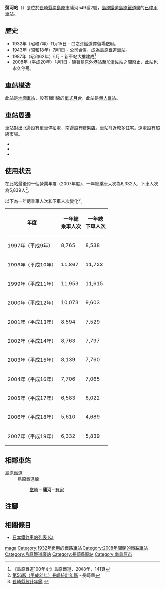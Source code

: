{{NoteTA|G1=Transport
|T=zh-hans:蒲河站;zh-hk:蒲河站;zh-tw:蒲河車站;
|1=zh-hans:蒲河站;zh-hk:蒲河站;zh-tw:蒲河車站;
}}
{{Infobox station
|公司色 = grey
|站名 = 蒲河
|圖片 = Kamaga stn.jpg
|圖片說明 = 車站月台（2008年1月）
|日文原名 = 蒲河
|平假名 = かまが
|羅馬拼音 = KAMAGA
|副站名 = 
|電報略號 = 
|所在地 = {{JPN}}[[長崎縣|長崎縣]][[南島原市|南島原市]]{{Translink|ja|有家町}}蒲河549番2號
|座標 = {{coord|32|39|57.54|N|130|19|12.64|E|type:railwaystation_region:JP-24|display=inline,title}}
|車站構造 = [[地面車站|地面車站]]
|月台配置 = 1面1線
|啟用年月日 = 1932年（昭和7年）11月15日
|廢站年月日 = 2008年（平成20年）4月1日
|乘客人數 = 17*
|上下車人次 = 
|統計年度 = 2007
|轉車 = 
|全寬備註 = * 以全年總人次除當年度日數
|adjacent = {{Adjacent stations|system=島原鐵道|line=島原鐵道線廢止|left=堂崎|right=有家|note-left=1.5km|note-mid=距離[[諫早站|諫早]]58.4km|note-right=1.5km}}
}}
'''蒲河站'''（{{jpn|j=蒲河駅|hg=かまがえき|rm=Kamaga eki|f=y}}）是位於[[長崎縣|長崎縣]][[南島原市|南島原市]]{{Translink|ja|有家町}}蒲河549番2號，[[島原鐵道|島原鐵道]][[島原鐵道線|島原鐵道線]]的[[廢站|已停用]][[鐵路車站|車站]]。

== 歷史 ==
* 1932年（昭和7年）11月15日 - 口之津鐵道停留場啟用。
* 1943年（昭和18年）7月1日 - 公司合併，成為島原鐵道車站。
* 1987年（昭和62年）6月 - 新車站大樓建成<ref>《島原鐵道100年史》島原鐵道，2008年，141頁</ref>
* 2008年（平成20年）4月1日 - 隨著[[島原外港站|島原外港站]]至[[加津佐站|加津佐站]]之間廢止，此站也永久停用。

== 車站構造 ==
此站是[[地面車站|地面車站]]，設有1面1線的[[單式月台|單式月台]]。此站是[[無人車站|無人車站]]。

== 車站周邊 ==
車站對出北邊設有單車停泊處，南邊設有糖果店。車站附近較多住宅。遠處設有超級市場。

* {{Translink|ja|南島原市立蒲河小学校|南島原市立蒲河小學}}
* {{Translink|ja|南島原市立有家中学校|南島原市立有家中學}}
* {{Translink|ja|国道251号|國道251號}}

== 使用狀況 ==
在此站最後的一個營業年度（2007年度），一年總乘車人次為6,332人，下車人次為5,839人<ref>[https://www.pref.nagasaki.jp/bunrui/kenseijoho/toukeijoho/kankoubutsu/nenkan/24697.html 第56版（平成21年）長崎統計年鑑] {{Wayback|url=https://www.pref.nagasaki.jp/bunrui/kenseijoho/toukeijoho/kankoubutsu/nenkan/24697.html |date=20150703110920 }}{{ja icon}} - 長崎縣</ref>。

以下為一年總乘車人次和下車人次變化<ref>[https://www.pref.nagasaki.jp/bunrui/kenseijoho/toukeijoho/kankoubutsu/nenkan/  長崎縣統計年鑑 ] {{Wayback|url=https://www.pref.nagasaki.jp/bunrui/kenseijoho/toukeijoho/kankoubutsu/nenkan/ |date=20201027001847 }}{{ja icon}}</ref>。
{| class="wikitable" style="text-align:right"
|-
!年度!!一年總<br />乘車人次!!一年總<br />下車人次
|-
|1997年（平成{{0}}9年）||8,765||8,538
|-
|1998年（平成10年）||11,867||11,723
|-
|1999年（平成11年）||11,953||11,615
|-
|2000年（平成12年）||10,073||9,603
|-
|2001年（平成13年）||8,594||7,529
|-
|2002年（平成14年）||8,763||7,797
|-
|2003年（平成15年）||8,139||7,760
|-
|2004年（平成16年）||7,706||7,065
|-
|2005年（平成17年）||6,583||6,022
|-
|2006年（平成18年）||5,610||4,689
|-
|2007年（平成19年）||6,332||5,839
|}

== 相鄰車站 ==
; 島原鐵道
: 島原鐵道線
:: [[堂崎站|堂崎]]－'''蒲河'''－[[有家站_(長崎縣)|有家]]
== 注腳 ==
{{Reflist}}
== 相關條目 ==
* [[日本鐵路車站列表_Ka|日本鐵路車站列表 Ka]]
{{島原鐵道線|mode=1}}
{{DEFAULTSORT:Kamaga}}
[[Category:日本鐵路車站_Ka|maga]]
[[Category:1932年啟用的鐵路車站|Category:1932年啟用的鐵路車站]]
[[Category:2008年關閉的鐵路車站|Category:2008年關閉的鐵路車站]]
[[Category:島原鐵道廢站|Category:島原鐵道廢站]]
[[Category:長崎縣廢站|Category:長崎縣廢站]]
[[Category:南島原市|Category:南島原市]]